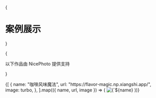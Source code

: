 
{<h1 className="mt-10 mb-4 text-center text-[2.5rem] font-bold tracking-tight">案例展示</h1>}

{<p className="mb-16 text-center text-lg text-gray-500 dark:text-gray-400">以下作品由 NicePhoto 提供支持</p>}

<Cards>
  {[
    {
      name: "咖啡风味魔法",
      url: "https://flavor-magic.np.xiangshi.app/",
      image: turbo,
    },
  ].map(({ name, url, image }) => (
    <Card key={name} image arrow target="_blank" title={name} href={url}>
      <Image
        src={image}
        alt={`${name} preview`}
        className="object-cover [aspect-ratio:12/6.3]"
      />
    </Card>
  ))}
</Cards>
